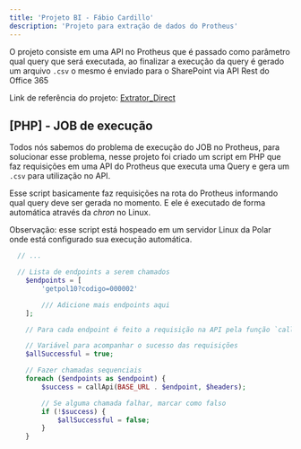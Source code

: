 ```yaml
---
title: 'Projeto BI - Fábio Cardillo'
description: 'Projeto para extração de dados do Protheus'
---
```


O projeto consiste em uma API no Protheus que é passado como parâmetro qual query que será executada, ao finalizar a execução da query é gerado um arquivo `.csv` o mesmo é enviado para o SharePoint via API Rest do Office 365

Link de referência do projeto: [Extrator_Direct](https://github.com/Vtconn/Fontes-ADVPL/tree/main/Polar/Extrator_Direct)

## [PHP] - JOB de execução

Todos nós sabemos do problema de execução do JOB no Protheus, para solucionar esse problema, nesse projeto foi criado um script em PHP que faz requisições em uma API do Protheus que executa uma Query e gera um `.csv` para utilização no API.

Esse script basicamente faz requisições na rota do Protheus informando qual query deve ser gerada no momento. E ele é executado de forma automática através da *chron* no Linux.

Observação: esse script está hospeado em um servidor Linux da Polar onde está configurado sua execução automática.

```php
  // ...

  // Lista de endpoints a serem chamados
	$endpoints = [
		'getpol10?codigo=000002'

		/// Adicione mais endpoints aqui
	];

	// Para cada endpoint é feito a requisição na API pela função `callApi()`

	// Variável para acompanhar o sucesso das requisições
	$allSuccessful = true;

	// Fazer chamadas sequenciais
	foreach ($endpoints as $endpoint) {
		$success = callApi(BASE_URL . $endpoint, $headers);

		// Se alguma chamada falhar, marcar como falso
		if (!$success) {
			$allSuccessful = false;
		}
	}
```

